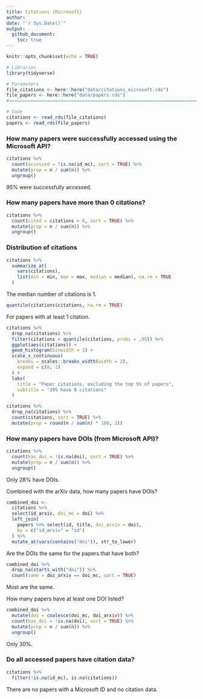 ```yaml
---
title: Citations (Microsoft)
author: 
date: "`r Sys.Date()`"
output: 
  github_document:
    toc: true
---
```


```r
knitr::opts_chunk$set(echo = TRUE)
```

```r
# Libraries
library(tidyverse)

# Parameters
file_citations <- here::here("data/citations_microsoft.rds")
file_papers <- here::here("data/papers.rds")
#===============================================================================

# Code
citations <- read_rds(file_citations)
papers <- read_rds(file_papers)
```

### How many papers were successfully accessed using the Microsoft API?


```r
citations %>% 
  count(accessed = !is.na(id_mc), sort = TRUE) %>% 
  mutate(prop = n / sum(n)) %>% 
  ungroup()
```

95% were successfully accessed. 

### How many papers have more than 0 citations?

```r
citations %>% 
  count(cited = citations > 0, sort = TRUE) %>% 
  mutate(prop = n / sum(n)) %>% 
  ungroup()
```

### Distribution of citations

```r
citations %>% 
  summarize_at(
    vars(citations), 
    list(min = min, max = max, median = median), na.rm = TRUE
  )
```

The median number of citations is 1.

```r
quantile(citations$citations, na.rm = TRUE)
```

For papers with at least 1 citation.

```r
citations %>% 
  drop_na(citations) %>% 
  filter(citations < quantile(citations, probs = .95)) %>% 
  ggplot(aes(citations)) +
  geom_histogram(binwidth = 1) +
  scale_x_continuous(
    breaks = scales::breaks_width(width = 2), 
    expand = c(0, 1)
  ) +
  labs(
    title = "Paper citations, excluding the top 5% of papers",
    subtitle = "39% have 0 citations"
  )
```

```r
citations %>% 
  drop_na(citations) %>% 
  count(citations, sort = TRUE) %>% 
  mutate(prop = round(n / sum(n) * 100, 3))
```

### How many papers have DOIs (from Microsoft API)?

```r
citations %>% 
  count(has_doi = !is.na(doi), sort = TRUE) %>% 
  mutate(prop = n / sum(n)) %>% 
  ungroup()
```

Only 28% have DOIs. 

Combined with the arXiv data, how many papers have DOIs?

```r
combined_doi <-
  citations %>% 
  select(id_arxiv, doi_mc = doi) %>% 
  left_join(
    papers %>% select(id, title, doi_arxiv = doi), 
    by = c("id_arxiv" = "id")
  ) %>% 
  mutate_at(vars(contains("doi")), str_to_lower) 
```

Are the DOIs the same for the papers that have both?

```r
combined_doi %>% 
  drop_na(starts_with("doi")) %>% 
  count(same = doi_arxiv == doi_mc, sort = TRUE)
```

Most are the same.

How many papers have at least one DOI listed?

```r
combined_doi %>% 
  mutate(doi = coalesce(doi_mc, doi_arxiv)) %>% 
  count(has_doi = !is.na(doi), sort = TRUE) %>% 
  mutate(prop = n / sum(n)) %>% 
  ungroup()
```

Only 30%.

### Do all accessed papers have citation data?

```r
citations %>% 
  filter(!is.na(id_mc), is.na(citations))
```

There are no papers with a Microsoft ID and no citation data.

